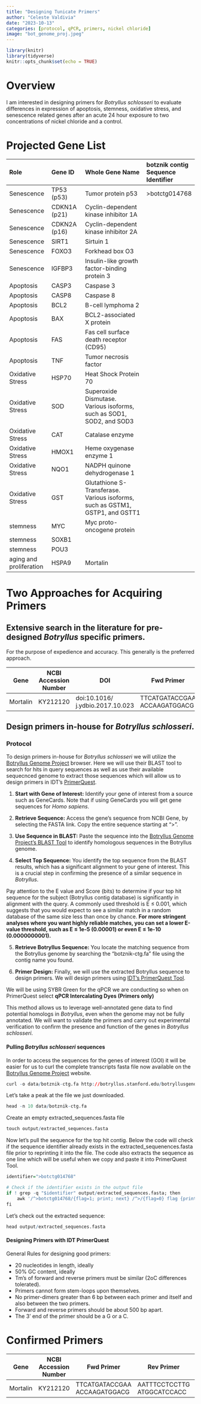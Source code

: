 ```yaml
---
title: "Designing Tunicate Primers"
author: "Celeste Valdivia"
date: "2023-10-13"
categories: [protocol, qPCR, primers, nickel chloride]
image: "bot_genome_proj.jpeg"
---
```


```r
library(knitr)
library(tidyverse)
knitr::opts_chunk$set(echo = TRUE)
```

# Overview

I am interested in designing primers for *Botryllus schlosseri* to evaluate differences in expression of apoptosis, stemness, oxidative stress, and senescence related genes after an acute 24 hour exposure to two concentrations of nickel chloride and a control.

# Projected Gene List

| Role                    | Gene ID      | Whole Gene Name                                                                    | botznik contig Sequence Identifier |
|:----------------|:-------------|:---------------------------|:-------------|
| Senescence              | TP53 (p53)   | Tumor protein p53                                                                  | \>botctg014768                     |
| Senescence              | CDKN1A (p21) | Cyclin-dependent kinase inhibitor 1A                                               |                                    |
| Senescence              | CDKN2A (p16) | Cyclin-dependent kinase inhibitor 2A                                               |                                    |
| Senescence              | SIRT1        | Sirtuin 1                                                                          |                                    |
| Senescence              | FOXO3        | Forkhead box O3                                                                    |                                    |
| Senescence              | IGFBP3       | Insulin-like growth factor-binding protein 3                                       |                                    |
| Apoptosis               | CASP3        | Caspase 3                                                                          |                                    |
| Apoptosis               | CASP8        | Caspase 8                                                                          |                                    |
| Apoptosis               | BCL2         | B-cell lymphoma 2                                                                  |                                    |
| Apoptosis               | BAX          | BCL2-associated X protein                                                          |                                    |
| Apoptosis               | FAS          | Fas cell surface death receptor (CD95)                                             |                                    |
| Apoptosis               | TNF          | Tumor necrosis factor                                                              |                                    |
| Oxidative Stress        | HSP70        | Heat Shock Protein 70                                                              |                                    |
| Oxidative Stress        | SOD          | Superoxide Dismutase. <br />Various isoforms, such as SOD1, SOD2, and SOD3         |                                    |
| Oxidative Stress        | CAT          | Catalase enzyme                                                                    |                                    |
| Oxidative Stress        | HMOX1        | Heme oxygenase enzyme 1                                                            |                                    |
| Oxidative Stress        | NQO1         | NADPH quinone dehydrogenase 1                                                      |                                    |
| Oxidative Stress        | GST          | Glutathione S-Transferase. <br />Various isoforms, such as GSTM1, GSTP1, and GSTT1 |                                    |
| stemness                | MYC          | Myc proto-oncogene protein                                                         |                                    |
| stemness                | SOXB1        |                                                                                    |                                    |
| stemness                | POU3         |                                                                                    |                                    |
| aging and proliferation | HSPA9        | Mortalin                                                                           |                                    |

# Two Approaches for Acquiring Primers

## Extensive search in the literature for pre-designed *Botryllus* specific primers.

For the purpose of expedience and accuracy. This generally is the preferred approach.

| Gene     | NCBI Accession Number | DOI                                   | Fwd Primer                        | Rev Primer                      |
|-------------|-------------------|-------------|-------------|-------------|
| Mortalin | KY212120              | doi:10.1016/<br />j.ydbio.2017.10.023 | TTCATGATACCGAA<br />ACCAAGATGGACG | AATTTCCTCCTTG<br />ATGGCATCCACC |

## Design primers in-house for *Botryllus schlosseri*.

### Protocol

To design primers in-house for *Botryllus schlosseri* we will utilize the [Botryllus Genome Project](http://botryllus.stanford.edu/botryllusgenome/) browser. Here we will use their BLAST tool to search for hits in query sequences as well as use their available sequecnced genome to extract those sequences which will allow us to design primers in IDT's [PrimerQuest](https://www.idtdna.com/pages/tools/primerquest?utm_source=google&utm_medium=cpc&utm_campaign=00583_1a_03&utm_content=search&gclid=CjwKCAjw-KipBhBtEiwAWjgwrEjnuHGjASk4eOYOapQcZynQKdZeAHn36oT-N5doY-ITCkQ6zzQ_KxoCm6AQAvD_BwE).

1.  **Start with Gene of Interest:** Identify your gene of interest from a source such as GeneCards. Note that if using GeneCards you will get gene sequences for *Homo sapiens*.

2.  **Retrieve Sequence:** Access the gene's sequence from NCBI Gene, by selecting the FASTA link. Copy the entire sequence starting at "\>".

3.  **Use Sequence in BLAST:** Paste the sequence into the [Botryllus Genome Project's BLAST Tool](http://botryllus.stanford.edu/botryllusgenome/blast/) to identify homologous sequences in the Botryllus genome.

4.  **Select Top Sequence:** You identify the top sequence from the BLAST results, which has a significant alignment to your gene of interest. This is a crucial step in confirming the presence of a similar sequence in *Botryllus*.

::: callout-tip
Pay attention to the E value and Score (bits) to determine if your top hit sequence for the subject (Botryllus contig database) is significantly in alignment with the query. A commonly used threshold is E ≤ 0.001, which suggests that you would expect to see a similar match in a random database of the same size less than once by chance. **For more stringent analyses where you want highly reliable matches, you can set a lower E-value threshold, such as E ≤ 1e-5 (0.00001) or even E ≤ 1e-10 (0.0000000001).**
:::

5.  **Retrieve Botryllus Sequence:** You locate the matching sequence from the Botryllus genome by searching the "botznik-ctg.fa" file using the contig name you found.

6.  **Primer Design:** Finally, we will use the extracted Botryllus sequence to design primers. We will design primers using [IDT's PrimerQuest Tool](https://www.idtdna.com/PrimerQuest/Home/Index).

::: callout-note
We will be using SYBR Green for the qPCR we are conducting so when on PrimerQuest select **qPCR Intercalating Dyes (Primers only)**
:::

This method allows us to leverage well-annotated gene data to find potential homologs in *Botryllus*, even when the genome may not be fully annotated. We will want to validate the primers and carry out experimental verification to confirm the presence and function of the genes in *Botryllus schlosseri*.

#### Pulling *Botryllus schlosseri* sequences

In order to access the sequences for the genes of interest (GOI) it will be easier for us to curl the complete transcripts fasta file now available on the [Botryllus Genome Project](http://botryllus.stanford.edu/botryllusgenome/) website.

```r
curl -o data/botznik-ctg.fa http://botryllus.stanford.edu/botryllusgenome/download/botznik-ctg.fa
```

Let's take a peak at the file we just downloaded.

```r
head -n 10 data/botznik-ctg.fa
```

Create an empty extracted_sequences.fasta file

```r
touch output/extracted_sequences.fasta
```

Now let's pull the sequence for the top hit contig. Below the code will check if the sequence identifier already exists in the extracted_sequenences.fasta file prior to reprinting it into the file. The code also extracts the sequence as one line which will be useful when we copy and paste it into PrimerQuest Tool.

```r
identifier=">botctg014768"

# Check if the identifier exists in the output file
if ! grep -q "$identifier" output/extracted_sequences.fasta; then
    awk '/^>botctg014768/{flag=1; print; next} /^>/{flag=0} flag {printf "%s", $0}' data/botznik-ctg.fa >> output/extracted_sequences.fasta
fi
```

Let's check out the extracted sequence:

```r
head output/extracted_sequences.fasta
```

#### Designing Primers with IDT PrimerQuest

General Rules for designing good primers:

-   20 nucleotides in length, ideally
-   50% GC content, ideally
-   Tm's of forward and reverse primers must be similar (2oC differences tolerated).
-   Primers cannot form stem-loops upon themselves.
-   No primer-dimers greater than 6 bp between each primer and itself and also between the two primers.
-   Forward and reverse primers should be about 500 bp apart.
-   The 3' end of the primer should be a G or a C.

# Confirmed Primers

| Gene     | NCBI Accession Number | Fwd Primer                        | Rev Primer                      |     |
|-------------|-------------------|-------------|-------------|-------------|
| Mortalin | KY212120              | TTCATGATACCGAA<br />ACCAAGATGGACG | AATTTCCTCCTTG<br />ATGGCATCCACC |     |
